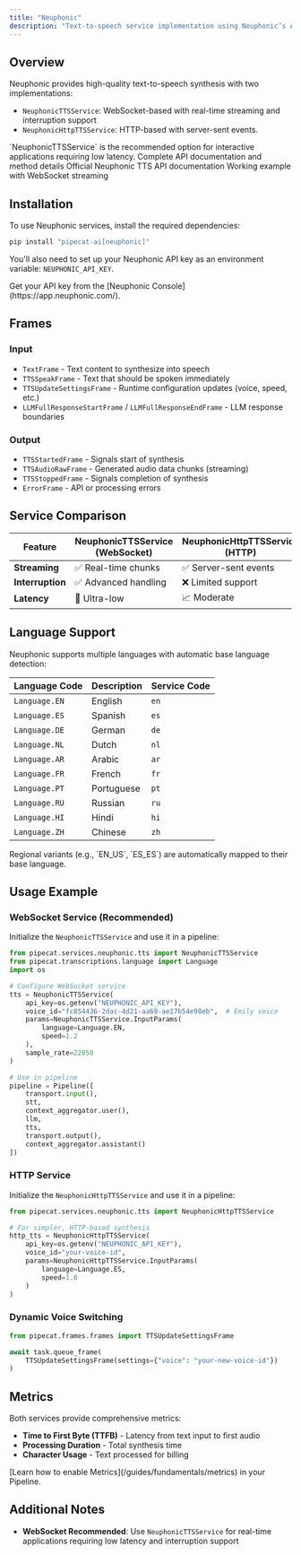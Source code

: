```yaml
---
title: "Neuphonic"
description: "Text-to-speech service implementation using Neuphonic’s API"
---
```


## Overview

Neuphonic provides high-quality text-to-speech synthesis with two implementations:

- `NeuphonicTTSService`: WebSocket-based with real-time streaming and interruption support
- `NeuphonicHttpTTSService`: HTTP-based with server-sent events.

<Tip>
  `NeuphonicTTSService` is the recommended option for interactive applications
  requiring low latency.
</Tip>

<CardGroup cols={3}>
  <Card
    title="API Reference"
    icon="code"
    href="https://reference-server.pipecat.ai/en/latest/api/pipecat.services.neuphonic.tts.html"
  >
    Complete API documentation and method details
  </Card>
  <Card
    title="Neuphonic Docs"
    icon="book"
    href="https://docs.neuphonic.com/api-reference/tts/websocket"
  >
    Official Neuphonic TTS API documentation
  </Card>
  <Card
    title="Example Code"
    icon="play"
    href="https://github.com/pipecat-ai/pipecat/blob/main/examples/foundational/07v-interruptible-neuphonic.py"
  >
    Working example with WebSocket streaming
  </Card>
</CardGroup>

## Installation

To use Neuphonic services, install the required dependencies:

```bash
pip install "pipecat-ai[neuphonic]"
```

You'll also need to set up your Neuphonic API key as an environment variable: `NEUPHONIC_API_KEY`.

<Tip>
  Get your API key from the [Neuphonic Console](https://app.neuphonic.com/).
</Tip>

## Frames

### Input

- `TextFrame` - Text content to synthesize into speech
- `TTSSpeakFrame` - Text that should be spoken immediately
- `TTSUpdateSettingsFrame` - Runtime configuration updates (voice, speed, etc.)
- `LLMFullResponseStartFrame` / `LLMFullResponseEndFrame` - LLM response boundaries

### Output

- `TTSStartedFrame` - Signals start of synthesis
- `TTSAudioRawFrame` - Generated audio data chunks (streaming)
- `TTSStoppedFrame` - Signals completion of synthesis
- `ErrorFrame` - API or processing errors

## Service Comparison

| Feature          | NeuphonicTTSService (WebSocket) | NeuphonicHttpTTSService (HTTP) |
| ---------------- | ------------------------------- | ------------------------------ |
| **Streaming**    | ✅ Real-time chunks             | ✅ Server-sent events          |
| **Interruption** | ✅ Advanced handling            | ❌ Limited support             |
| **Latency**      | 🚀 Ultra-low                    | 📈 Moderate                    |

## Language Support

Neuphonic supports multiple languages with automatic base language detection:

| Language Code | Description | Service Code |
| ------------- | ----------- | ------------ |
| `Language.EN` | English     | `en`         |
| `Language.ES` | Spanish     | `es`         |
| `Language.DE` | German      | `de`         |
| `Language.NL` | Dutch       | `nl`         |
| `Language.AR` | Arabic      | `ar`         |
| `Language.FR` | French      | `fr`         |
| `Language.PT` | Portuguese  | `pt`         |
| `Language.RU` | Russian     | `ru`         |
| `Language.HI` | Hindi       | `hi`         |
| `Language.ZH` | Chinese     | `zh`         |

<Note>
  Regional variants (e.g., `EN_US`, `ES_ES`) are automatically mapped to their
  base language.
</Note>

## Usage Example

### WebSocket Service (Recommended)

Initialize the `NeuphonicTTSService` and use it in a pipeline:

```python
from pipecat.services.neuphonic.tts import NeuphonicTTSService
from pipecat.transcriptions.language import Language
import os

# Configure WebSocket service
tts = NeuphonicTTSService(
    api_key=os.getenv("NEUPHONIC_API_KEY"),
    voice_id="fc854436-2dac-4d21-aa69-ae17b54e98eb",  # Emily voice
    params=NeuphonicTTSService.InputParams(
        language=Language.EN,
        speed=1.2
    ),
    sample_rate=22050
)

# Use in pipeline
pipeline = Pipeline([
    transport.input(),
    stt,
    context_aggregator.user(),
    llm,
    tts,
    transport.output(),
    context_aggregator.assistant()
])
```

### HTTP Service

Initialize the `NeuphonicHttpTTSService` and use it in a pipeline:

```python
from pipecat.services.neuphonic.tts import NeuphonicHttpTTSService

# For simpler, HTTP-based synthesis
http_tts = NeuphonicHttpTTSService(
    api_key=os.getenv("NEUPHONIC_API_KEY"),
    voice_id="your-voice-id",
    params=NeuphonicHttpTTSService.InputParams(
        language=Language.ES,
        speed=1.0
    )
)
```

### Dynamic Voice Switching

```python
from pipecat.frames.frames import TTSUpdateSettingsFrame

await task.queue_frame(
    TTSUpdateSettingsFrame(settings={"voice": "your-new-voice-id"})
)
```

## Metrics

Both services provide comprehensive metrics:

- **Time to First Byte (TTFB)** - Latency from text input to first audio
- **Processing Duration** - Total synthesis time
- **Character Usage** - Text processed for billing

<Info>
  [Learn how to enable Metrics](/guides/fundamentals/metrics) in your Pipeline.
</Info>

## Additional Notes

- **WebSocket Recommended**: Use `NeuphonicTTSService` for real-time applications requiring low latency and interruption support
